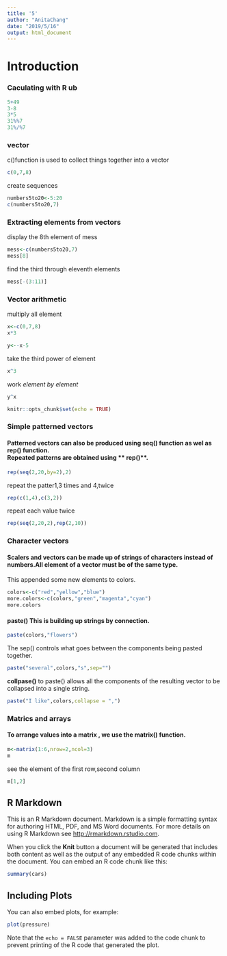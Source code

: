 ```yaml
---
title: '5'
author: "AnitaChang"
date: "2019/5/16"
output: html_document
---
```

# Introduction
### Caculating with R ub
```r
5+49
3-8
3*5
31%%7
31%/%7
```

###  vector

c()function is used to collect things together into a vector
```r
c(0,7,8)
```
create sequences
```r
numbers5to20<-5:20
c(numbers5to20,7)
```

###  Extracting elements from vectors

display the 8th element of mess
```r
mess<-c(numbers5to20,7)
mess[8]
```

find the third through eleventh elements
```r
mess[-(3:11)]
```

###  Vector arithmetic

multiply all element
```r
x<-c(0,7,8)
x*3
```

```r
y<--x-5
```

take the third power of element
```r
x^3
```

work *element by element* 
```r
y^x
```

```r
knitr::opts_chunk$set(echo = TRUE)
```

### Simple patterned vectors

#### Patterned vectors can also be produced using **seq()** function as wel as **rep()** function. <br> Repeated patterns are obtained using ** rep()**.

```r
rep(seq(2,20,by=2),2)
```
repeat the patter1,3 times and 4,twice
```r
rep(c(1,4),c(3,2))
```
repeat each value twice
```r
rep(seq(2,20,2),rep(2,10))
```

### Character vectors
#### Scalers and vectors can be made up of strings of characters instead of numbers.All element of a vector must be of **the same type**.
This appended some new elements to colors.
```r
colors<-c("red","yellow","blue")
more.colors<-c(colors,"green","magenta","cyan")
more.colors
```
#### **paste()** This is building up strings by connection.
```r
paste(colors,"flowers")
```
The sep() controls what goes between the components being pasted together.
```r
paste("several",colors,"s",sep="")
```
**collpase()** to paste() allows all the components of the resulting vector to be collapsed into a single string.
```r
paste("I like",colors,collapse = ",")
```
### Matrics and arrays
#### To arrange values into a matrix , we use the **matrix()** function.
```r
m<-matrix(1:6,nrow=2,ncol=3)
m
```
see the element of the first row,second column
```r
m[1,2]
```

## R Markdown

This is an R Markdown document. Markdown is a simple formatting syntax for authoring HTML, PDF, and MS Word documents. For more details on using R Markdown see <http://rmarkdown.rstudio.com>.

When you click the **Knit** button a document will be generated that includes both content as well as the output of any embedded R code chunks within the document. You can embed an R code chunk like this:

```r
summary(cars)
```

## Including Plots

You can also embed plots, for example:

```r
plot(pressure)
```

Note that the `echo = FALSE` parameter was added to the code chunk to prevent printing of the R code that generated the plot.
